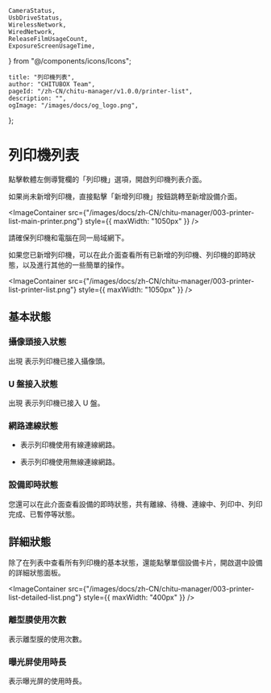 	CameraStatus,
	UsbDriveStatus,
	WirelessNetwork,
	WiredNetwork,
	ReleaseFilmUsageCount,
	ExposureScreenUsageTime,
} from "@/components/icons/Icons";

	title: "列印機列表",
	author: "CHITUBOX Team",
	pageId: "/zh-CN/chitu-manager/v1.0.0/printer-list",
	description: "",
	ogImage: "/images/docs/og_logo.png",
};

# 列印機列表

點擊軟體左側導覽欄的「列印機」選項，開啟列印機列表介面。

如果尚未新增列印機，直接點擊「新增列印機」按鈕跳轉至<NextLink href="/zh-TW/docs/chitu-manager/latest/sections/add-printers">新增設備</NextLink>介面。

<ImageContainer
	src={"/images/docs/zh-CN/chitu-manager/003-printer-list-main-printer.png"}
	style={{ maxWidth: "1050px" }}
/>

<Admonition type="note" title="注意">
	請確保列印機和電腦在同一局域網下。
</Admonition>

如果您已新增列印機，可以在此介面查看所有已新增的列印機、列印機的即時狀態，以及進行其他的一些簡單的<NextLink href="/zh-TW/docs/chitu-manager/latest/sections/operations">操作</NextLink>。

<ImageContainer
	src={"/images/docs/zh-CN/chitu-manager/003-printer-list-printer-list.png"}
	style={{ maxWidth: "1050px" }}
/>

## 基本狀態

### 攝像頭接入狀態

出現 <CameraStatus /> 表示列印機已接入攝像頭。

### U 盤接入狀態

出現 <UsbDriveStatus /> 表示列印機已接入 U 盤。

### 網路連線狀態

-   <WiredNetwork /> 表示列印機使用有線連線網路。

-   <WirelessNetwork /> 表示列印機使用無線連線網路。

### 設備即時狀態

您還可以在此介面查看設備的即時狀態，共有離線、待機、連線中、列印中、列印完成、已暫停等狀態。

## 詳細狀態

除了在列表中查看所有列印機的基本狀態，還能點擊單個設備卡片，開啟選中設備的詳細狀態面板。

<ImageContainer
	src={"/images/docs/zh-CN/chitu-manager/003-printer-list-detailed-list.png"}
	style={{ maxWidth: "400px" }}
/>

### 離型膜使用次數

<ReleaseFilmUsageCount /> 表示離型膜的使用次數。

### 曝光屏使用時長

<ExposureScreenUsageTime /> 表示曝光屏的使用時長。

